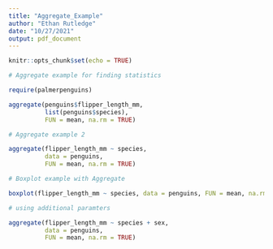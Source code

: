 ```yaml
---
title: "Aggregate_Example"
author: "Ethan Rutledge"
date: "10/27/2021"
output: pdf_document
---
```


```r
knitr::opts_chunk$set(echo = TRUE)
```


```r
# Aggregate example for finding statistics

require(palmerpenguins)

aggregate(penguins$flipper_length_mm, 
          list(penguins$species), 
          FUN = mean, na.rm = TRUE)
```

```r
# Aggregate example 2

aggregate(flipper_length_mm ~ species, 
          data = penguins, 
          FUN = mean, na.rm = TRUE)

```

```r
# Boxplot example with Aggregate

boxplot(flipper_length_mm ~ species, data = penguins, FUN = mean, na.rm = TRUE)

```

```r
# using additional paramters

aggregate(flipper_length_mm ~ species + sex, 
          data = penguins, 
          FUN = mean, na.rm = TRUE)

```


